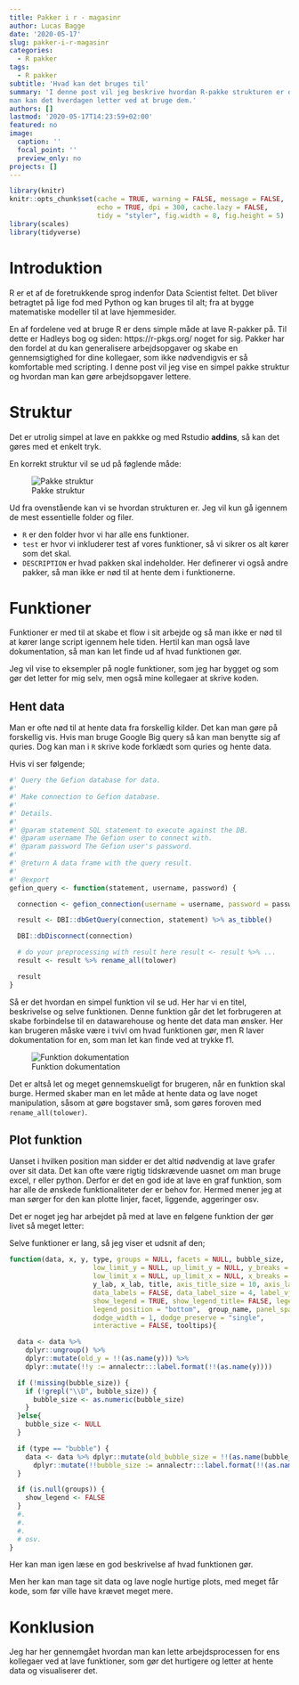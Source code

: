 ```yaml
---
title: Pakker i r - magasinr
author: Lucas Bagge
date: '2020-05-17'
slug: pakker-i-r-magasinr
categories:
  - R pakker
tags:
  - R pakker
subtitle: 'Hvad kan det bruges til'
summary: 'I denne post vil jeg beskrive hvordan R-pakke strukturen er og hvordan
man kan det hverdagen letter ved at bruge dem.'
authors: []
lastmod: '2020-05-17T14:23:59+02:00'
featured: no
image:
  caption: ''
  focal_point: ''
  preview_only: no
projects: []
---
```


```r
library(knitr)
knitr::opts_chunk$set(cache = TRUE, warning = FALSE, message = FALSE, 
                      echo = TRUE, dpi = 300, cache.lazy = FALSE,
                      tidy = "styler", fig.width = 8, fig.height = 5)
library(scales)
library(tidyverse)
```

# Introduktion

R er et af de foretrukkende sprog indenfor Data Scientist feltet. Det bliver
betragtet på lige fod med Python og kan bruges til alt; fra at bygge matematiske
modeller til at lave hjemmesider.

En af fordelene ved at bruge R er dens simple måde at lave R-pakker på. Til 
dette er Hadleys bog og siden: 
https://r-pkgs.org/
noget for sig.
Pakker har den fordel at du kan generalisere arbejdsopgaver og skabe en gennemsigtighed
for dine kollegaer, som ikke nødvendigvis er så komfortable med scripting.
I denne post vil jeg vise en simpel pakke struktur og hvordan man kan gøre arbejdsopgaver
lettere. 

# Struktur

Det er utrolig simpel at lave en pakkke og med Rstudio **addins**, så kan det 
gøres med et enkelt tryk.

En korrekt struktur vil se ud på føglende måde:

![Pakke struktur](/post/2020-05-17-pakker-i-r-magasinr_files/pakke_struktur.png.PNG)

Ud fra ovenstående kan vi se hvordan strukturen er. Jeg vil kun gå igennem de mest 
essentielle folder og filer.

- `R` er den folder hvor vi har alle ens funktioner.
- `test` er hvor vi inkluderer test af vores funktioner, så vi sikrer os alt 
kører som det skal.
- `DESCRIPTION` er hvad pakken skal indeholder. Her definerer vi også andre pakker,
så man ikke er nød til at hente dem i funktionerne.

# Funktioner

Funktioner er med til at skabe et flow i sit arbejde og så man ikke er nød til at
kører lange script igennem hele tiden. Hertil kan man også lave dokumentation, så 
man kan let finde ud af hvad funktionen gør. 

Jeg vil vise to eksempler på nogle funktioner, som jeg har bygget og som gør
det letter for mig selv, men også mine kollegaer at skrive koden.

## Hent data

Man er ofte nød til at hente data fra forskellig kilder. Det kan man gøre på forskellig 
vis. Hvis man bruge Google Big query så kan man benytte sig af quries. Dog kan
man i `R` skrive kode forklædt som quries og hente data. 

Hvis vi ser følgende;

```r
#' Query the Gefion database for data.
#'
#' Make connection to Gefion database.
#'
#' Details.
#'
#' @param statement SQL statement to execute against the DB.
#' @param username The Gefion user to connect with.
#' @param password The Gefion user's password.
#'
#' @return A data frame with the query result.
#'
#' @export
gefion_query <- function(statement, username, password) {

  connection <- gefion_connection(username = username, password = password)

  result <- DBI::dbGetQuery(connection, statement) %>% as_tibble()

  DBI::dbDisconnect(connection)

  # do your preprocessing with result here result <- result %>% ...
  result <- result %>% rename_all(tolower)

  result
}
```

Så er det hvordan en simpel funktion vil se ud. Her har vi en titel, beskrivelse
og selve funktionen. Denne funktion går det let forbrugeren at skabe forbindelse
til en datawarehouse og hente det data man ønsker.
Her kan brugeren måske være i tvivl om hvad funktionen gør, men R laver dokumentation
for en, som man let kan finde ved at trykke f1.

![Funktion dokumentation](/post/2020-05-17-pakker-i-r-magasinr_files/docg.PNG)

Det er altså let og meget gennemskueligt for brugeren, når en funktion skal burge.
Hermed skaber man en let måde at hente data og lave noget manipulation, såsom
at gøre bogstaver små, som gøres foroven med `rename_all(tolower)`.

## Plot funktion

Uanset i hvilken position man sidder er det altid nødvendig at lave grafer over
sit data. Det kan ofte være rigtig tidskrævende uasnet om man bruge excel, r eller
python. Derfor er det en god ide at lave en graf funktion, som har alle de ønskede funktionaliteter
der er behov for. Hermed mener jeg at man sørger for den kan plotte linjer, facet,
liggende, aggeringer osv.

Det er noget jeg har arbejdet på med at lave en følgene funktion der gør
livet så meget letter:

Selve funktioner er lang, så jeg viser et udsnit af den;

```r
function(data, x, y, type, groups = NULL, facets = NULL, bubble_size,
                     low_limit_y = NULL, up_limit_y = NULL, y_breaks = 5,
                     low_limit_x = NULL, up_limit_x = NULL, x_breaks = 5,
                     y_lab, x_lab, title, axis_title_size = 10, axis_label_size = 8,
                     data_labels = FALSE, data_label_size = 4, label_vjust = 1, label_hjust = 0.5,
                     show_legend = TRUE, show_legend_title= FALSE, legend_cols = 4,
                     legend_position = "bottom",  group_name, panel_spaces = 2, scale_y_lab = T,
                     dodge_width = 1, dodge_preserve = "single",
                     interactive = FALSE, tooltips){

  data <- data %>%
    dplyr::ungroup() %>%
    dplyr::mutate(old_y = !!(as.name(y))) %>%
    dplyr::mutate(!!y := annalectr:::label.format(!!(as.name(y))))

  if (!missing(bubble_size)) {
    if (!grepl("\\D", bubble_size)) {
      bubble_size <- as.numeric(bubble_size)
    }
  }else{
    bubble_size <- NULL
  }

  if (type == "bubble") {
    data <- data %>% dplyr::mutate(old_bubble_size = !!(as.name(bubble_size))) %>%
      dplyr::mutate(!!bubble_size := annalectr:::label.format(!!(as.name(bubble_size))))
  }

  if (is.null(groups)) {
    show_legend <- FALSE
  }
  #.
  #.
  #.
  # osv.
}
```

Her kan man igen læse en god beskrivelse af hvad funktionen gør.

Men her kan man tage sit data og lave nogle hurtige plots, med meget får kode,
som før ville have krævet meget mere.

# Konklusion

Jeg har her gennemgået hvordan man kan lette arbejdsprocessen for ens kollegaer
ved at lave funktioner, som gør det hurtigere og letter at hente data og
visualiserer det.



